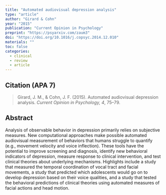 ```yaml
---
title: "Automated audiovisual depression analysis"
type: "article"
author: "Girard & Cohn"
year: "2015"
publication: "Current Opinion in Psychology"
preprint: "https://psyarxiv.com/zaum3"
doi: "https://doi.org/10.1016/j.copsyc.2014.12.010"
materials: ""
toc: false
categories:
  - clinical
  - review
  - article
---
```


## Citation (APA 7)

> Girard, J. M., & Cohn, J. F. (2015). Automated audiovisual depression analysis. *Current Opinion in Psychology, 4*, 75–79.

## Abstract

Analysis of observable behavior in depression primarily relies on subjective measures. New computational approaches make possible automated audiovisual measurement of behaviors that humans struggle to quantify (e.g., movement velocity and voice inflection). These tools have the potential to improve screening and diagnosis, identify new behavioral indicators of depression, measure response to clinical intervention, and test clinical theories about underlying mechanisms. Highlights include a study that measured the temporal coordination of vocal tract and facial movements, a study that predicted which adolescents would go on to develop depression based on their voice qualities, and a study that tested the behavioral predictions of clinical theories using automated measures of facial actions and head motion.
